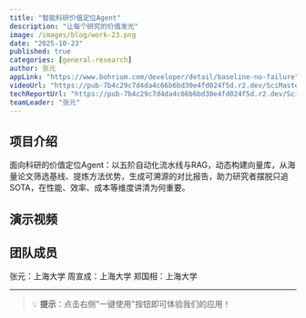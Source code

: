 ```yaml
---
title: "智能科研价值定位Agent"
description: "让每个研究的价值发光"
image: /images/blog/work-23.png
date: "2025-10-23"
published: true
categories: [general-research]
author: 张元
appLink: "https://www.bohrium.com/developer/detail/baseline-no-failure"
videoUrl: "https://pub-7b4c29c7d4da4c66b6bd30e4fd024f5d.r2.dev/SciMaster-competition/work-video-23.mp4"
techReportUrl: "https://pub-7b4c29c7d4da4c66b6bd30e4fd024f5d.r2.dev/SciMaster-competition/work-report-23.pdf"
teamLeader: "张元"
---
```


## 项目介绍

面向科研的价值定位Agent：以五阶自动化流水线与RAG，动态构建向量库，从海量论文筛选基线、提炼方法优势，生成可溯源的对比报告，助力研究者摆脱只追SOTA，在性能、效率、成本等维度讲清为何重要。

## 演示视频

<VideoPlayer
  src="https://pub-7b4c29c7d4da4c66b6bd30e4fd024f5d.r2.dev/11-25/work-video-11.mp4"
  poster="/images/blog/work-23.png"
/>

## 团队成员

张元：上海大学
周宣成：上海大学
郑国相：上海大学

---

> 💡 **提示**：点击右侧"一键使用"按钮即可体验我们的应用！
